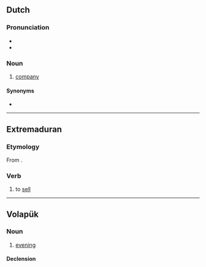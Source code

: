 ==Dutch==

===Pronunciation===
* {{audio|nl|Nl-vendel.ogg|Audio}}
* {{rhymes|nl|ɛndəl|s=2}}

===Noun===
{{nl-noun|?|-s|pl2=-@en|vendeltje}}

# {{lb|nl|obsolete|military}} [[company]]

====Synonyms====
* {{l|nl|compagnie}}

----

==Extremaduran==

===Etymology===
From {{inh|ext|la|vēndō|vēndere}}.

===Verb===
{{head|ext|verb}}

# to [[sell]]

----

==Volapük==

===Noun===
{{vo-noun}}

# [[evening]]

====Declension====
{{vo-decl-noun}}